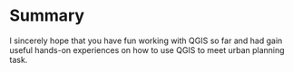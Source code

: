 # Summary

I sincerely hope that you have fun working with QGIS so far and had gain useful hands-on experiences on how to use QGIS to meet urban planning task.

